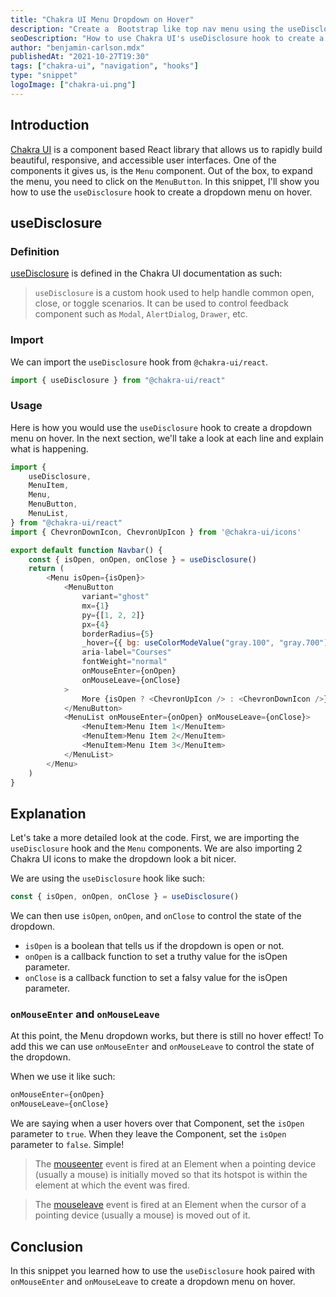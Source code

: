 ```yaml
---
title: "Chakra UI Menu Dropdown on Hover"
description: "Create a  Bootstrap like top nav menu using the useDisclosure hook"
seoDescription: "How to use Chakra UI's useDisclosure hook to create a dropdown menu on hover."
author: "benjamin-carlson.mdx"
publishedAt: "2021-10-27T19:30"
tags: ["chakra-ui", "navigation", "hooks"]
type: "snippet"
logoImage: ["chakra-ui.png"]
---
```


## Introduction

[Chakra UI](https://chakra-ui.com) is a component based React library that allows us to rapidly build beautiful, responsive, and accessible user interfaces. One of the components it gives us, is the `Menu` component. Out of the box, to expand the menu, you need to click on the `MenuButton`. In this snippet, I'll show you how to use the `useDisclosure` hook to create a dropdown menu on hover.

## useDisclosure

### Definition

[useDisclosure](https://chakra-ui.com/docs/hooks/use-disclosure) is defined in the Chakra UI documentation as such:

> `useDisclosure` is a custom hook used to help handle common open, close, or toggle scenarios. It can be used to control feedback component such as `Modal`, `AlertDialog`, `Drawer`, etc.

### Import

We can import the `useDisclosure` hook from `@chakra-ui/react`.

```javascript
import { useDisclosure } from "@chakra-ui/react"
```

### Usage

Here is how you would use the `useDisclosure` hook to create a dropdown menu on hover. In the next section, we'll take a look at each line and explain what is happening.

```javascript:Navbar.js
import {
    useDisclosure,
    MenuItem,
    Menu,
    MenuButton,
    MenuList,
} from "@chakra-ui/react"
import { ChevronDownIcon, ChevronUpIcon } from '@chakra-ui/icons'

export default function Navbar() {
    const { isOpen, onOpen, onClose } = useDisclosure()
    return (
        <Menu isOpen={isOpen}>
            <MenuButton
                variant="ghost"
                mx={1}
                py={[1, 2, 2]}
                px={4}
                borderRadius={5}
                _hover={{ bg: useColorModeValue("gray.100", "gray.700") }}
                aria-label="Courses"
                fontWeight="normal"
                onMouseEnter={onOpen}
                onMouseLeave={onClose}
            >
                More {isOpen ? <ChevronUpIcon /> : <ChevronDownIcon />}
            </MenuButton>
            <MenuList onMouseEnter={onOpen} onMouseLeave={onClose}>
                <MenuItem>Menu Item 1</MenuItem>
                <MenuItem>Menu Item 2</MenuItem>
                <MenuItem>Menu Item 3</MenuItem>
            </MenuList>
        </Menu>
    )
}
```

## Explanation

Let's take a more detailed look at the code. First, we are importing the `useDisclosure` hook and the `Menu` components. We are also importing 2 Chakra UI icons to make the dropdown look a bit nicer.

We are using the `useDisclosure` hook like such:

```javascript
const { isOpen, onOpen, onClose } = useDisclosure()
```

We can then use `isOpen`, `onOpen`, and `onClose` to control the state of the dropdown.

- `isOpen` is a boolean that tells us if the dropdown is open or not.
- `onOpen` is a callback function to set a truthy value for the isOpen parameter.
- `onClose` is a callback function to set a falsy value for the isOpen parameter.

### `onMouseEnter` and `onMouseLeave`

At this point, the Menu dropdown works, but there is still no hover effect! To add this we can use `onMouseEnter` and `onMouseLeave` to control the state of the dropdown.

When we use it like such:

```javascript
onMouseEnter={onOpen} 
onMouseLeave={onClose}
```

We are saying when a user hovers over that Component, set the `isOpen` parameter to `true`. When they leave the Component, set the `isOpen` parameter to `false`. Simple!

> The [mouseenter](https://developer.mozilla.org/en-US/docs/Web/API/Element/mouseenter_event) event is fired at an Element when a pointing device (usually a mouse) is initially moved so that its hotspot is within the element at which the event was fired.

> The [mouseleave](https://developer.mozilla.org/en-US/docs/Web/API/Element/mouseleave_event) event is fired at an Element when the cursor of a pointing device (usually a mouse) is moved out of it.

## Conclusion

In this snippet you learned how to use the `useDisclosure` hook paired with `onMouseEnter` and `onMouseLeave` to create a dropdown menu on hover.